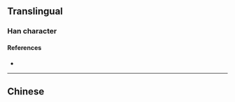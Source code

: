 {{character info/new}}
{{also|煩}}
==Translingual==

===Han character===
{{Han char|rn=86|rad=火|as=06|sn=10|four=|canj=FMBO|ids=⿰火页}}

====References====
* {{Han ref|kx=0671.081|hdz=32199.060|uh=70E6|ud=28902}}

----

==Chinese==
{{zh-see|煩}}